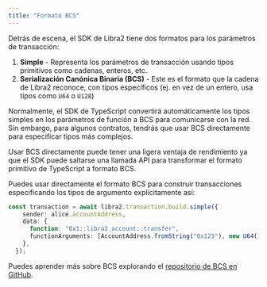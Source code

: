 ```yaml
---
title: "Formato BCS"
---
```


Detrás de escena, el SDK de Libra2 tiene dos formatos para los parámetros de transacción:

1. **Simple** - Representa los parámetros de transacción usando tipos primitivos como cadenas, enteros, etc.
2. **Serialización Canónica Binaria (BCS)** - Este es el formato que la cadena de Libra2 reconoce, con tipos específicos (ej. en vez de un entero, usa tipos como `U64` o `U128`)

Normalmente, el SDK de TypeScript convertirá automáticamente los tipos simples en los parámetros de función a BCS para comunicarse con la red. Sin embargo, para algunos contratos, tendrás que usar BCS directamente para especificar tipos más complejos.

Usar BCS directamente puede tener una ligera ventaja de rendimiento ya que el SDK puede saltarse una llamada API para transformar el formato primitivo de TypeScript a formato BCS.

Puedes usar directamente el formato BCS para construir transacciones especificando los tipos de argumento explícitamente así:

```typescript filename="example.ts"
const transaction = await libra2.transaction.build.simple({
    sender: alice.accountAddress,
    data: {
      function: "0x1::libra2_account::transfer",
      functionArguments: [AccountAddress.fromString("0x123"), new U64(1_000_000)],
    },
  });
```

Puedes aprender más sobre BCS explorando el [repositorio de BCS en GitHub](https://github.com/libra2org/bcs).
